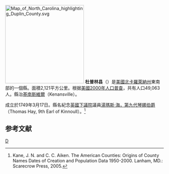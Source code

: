 {{noteTA
|T=zh-hans:杜普林县 (北卡罗来纳州);zh-hk:杜普林縣 (北卡羅萊納州);zh-tw:杜普林郡 (北卡羅萊納州);
|1=zh-hans:县;zh-hk:縣;zh-tw:郡;
}}
[[File:Map_of_North_Carolina_highlighting_Duplin_County.svg|250px]]
'''杜普林县'''（{{lang-en|Duplin County}}）是[[美國|美國]][[北卡羅萊納州|北卡羅萊納州]]東南部的一個縣。面積2,121平方公里。根据[[美國2000年人口普查|美國2000年人口普查]]，共有人口49,063人。縣治[[基南斯維爾_(北卡羅萊納州)|基南斯維爾]]（Kenansville）。

成立於1749年3月17日。縣名紀念[[英國下議院|英國下議院]]議員[[湯瑪斯·海，第九代琴娜伯爵|湯瑪斯·海，第九代琴娜伯爵]]（Thomas Hay, 9th Earl of Kinnoull）。<ref>Kane, J. N. and C. C. Aiken. The American Counties: Origins of County Names Dates of Creation and Population Data 1950-2000. Lanham, MD.: Scarecrow Press, 2005.</ref>

==参考文献==
<div class="references-small">
<references />
</div>

{{North Carolina}}
{{Authority control}}
[[Category:北卡羅萊納州行政區劃|D]]
